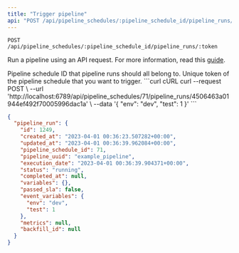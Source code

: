 ```yaml
---
title: "Trigger pipeline"
api: "POST /api/pipeline_schedules/:pipeline_schedule_id/pipeline_runs/:token"
---
```

`POST /api/pipeline_schedules/:pipeline_schedule_id/pipeline_runs/:token`

Run a pipeline using an API request. For more information,
read this [guide](/guides/trigger-pipeline-api).

<ParamField path="pipeline_schedule_id" type="integer" required>
  Pipeline schedule ID that pipeline runs should all belong to.
</ParamField>

<ParamField path="token" type="string" required>
  Unique token of the pipeline schedule that you want to trigger.
</ParamField>

<CodeGroup>
```curl cURL
curl --request POST \
  --url 'http://localhost:6789/api/pipeline_schedules/71/pipeline_runs/4506463a01944ef492f70005996dac1a' \
  --data '{
  "env": "dev",
  "test": 1
}'
```
</CodeGroup>

```json
{
  "pipeline_run": {
    "id": 1249,
    "created_at": "2023-04-01 00:36:23.507282+00:00",
    "updated_at": "2023-04-01 00:36:39.962084+00:00",
    "pipeline_schedule_id": 71,
    "pipeline_uuid": "example_pipeline",
    "execution_date": "2023-04-01 00:36:39.904371+00:00",
    "status": "running",
    "completed_at": null,
    "variables": {},
    "passed_sla": false,
    "event_variables": {
      "env": "dev",
      "test": 1
    },
    "metrics": null,
    "backfill_id": null
  }
}
```
